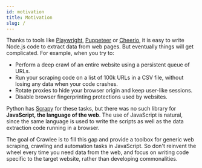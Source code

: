 ```yaml
---
id: motivation
title: Motivation
slug: /
---
```


Thanks to tools like [Playwright](https://github.com/microsoft/playwright), [Puppeteer](https://github.com/puppeteer/puppeteer) or
[Cheerio](https://www.npmjs.com/package/cheerio), it is easy to write Node.js code to extract data from web pages. But
eventually things will get complicated. For example, when you try to:

-   Perform a deep crawl of an entire website using a persistent queue of URLs.
-   Run your scraping code on a list of 100k URLs in a CSV file, without losing any data when your code crashes.
-   Rotate proxies to hide your browser origin and keep user-like sessions.
-   Disable browser fingerprinting protections used by websites.

Python has [Scrapy](https://scrapy.org/) for these tasks, but there was no such library for **JavaScript, the language of
the web**. The use of JavaScript is natural, since the same language is used to write the scripts as well as the data extraction code running in a
browser.

The goal of Crawlee is to fill this gap and provide a toolbox for generic web scraping, crawling and automation tasks in JavaScript. So don't
reinvent the wheel every time you need data from the web, and focus on writing code specific to the target website, rather than developing
commonalities.
